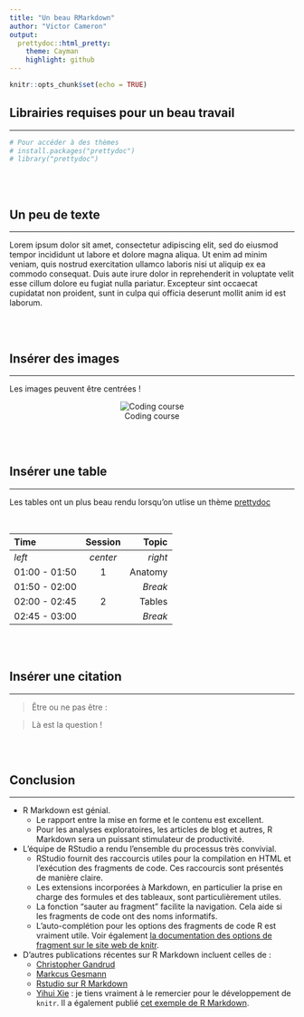 ```yaml
---
title: "Un beau RMarkdown"
author: "Victor Cameron"
output:
  prettydoc::html_pretty:
    theme: Cayman
    highlight: github
---
```


```r
knitr::opts_chunk$set(echo = TRUE)
```


## Librairies requises pour un beau travail
<!-- Ajouter une ligne horizontale -->
***

```r
# Pour accéder à des thèmes
# install.packages("prettydoc")
# library("prettydoc")
```

<!-- Insérer des lignes -->
<br><br>


## Un peu de texte

***

Lorem ipsum dolor sit amet, consectetur adipiscing elit, sed do eiusmod tempor incididunt ut labore et dolore magna aliqua. Ut enim ad minim veniam, quis nostrud exercitation ullamco laboris nisi ut aliquip ex ea commodo consequat. Duis aute irure dolor in reprehenderit in voluptate velit esse cillum dolore eu fugiat nulla pariatur. Excepteur sint occaecat cupidatat non proident, sunt in culpa qui officia deserunt mollit anim id est laborum.

<br><br>


## Insérer des images

***

Les images peuvent être centrées !
<br>

<center>
![Coding course](./img/programmer.gif)
</center>

<br><br>


## Insérer une table
***
Les tables ont un plus beau rendu lorsqu'on utlise un thème [prettydoc](https://prettydoc.statr.me/index.html)

<br>

| Time          | Session  |   Topic |
|:--------------|:--------:|--------:|
| *left*        | *center* | *right* |
| 01:00 - 01:50 |    1     | Anatomy |
| 01:50 - 02:00 |          | *Break* |
| 02:00 - 02:45 |    2     |  Tables |
| 02:45 - 03:00 |          | *Break* |

<br><br>


## Insérer une citation
***

> Être ou ne pas être :

> Là est la question !

<br><br>


## Conclusion
***

* R Markdown est génial.
    * Le rapport entre la mise en forme et le contenu est excellent.
    * Pour les analyses exploratoires, les articles de blog et autres, R Markdown sera un puissant stimulateur de productivité.
* L'équipe de RStudio a rendu l'ensemble du processus très convivial.
    * RStudio fournit des raccourcis utiles pour la compilation en HTML et l'exécution des fragments de code. Ces raccourcis sont présentés de manière claire.
    * Les extensions incorporées à Markdown, en particulier la prise en charge des formules et des tableaux, sont particulièrement utiles.
    * La fonction "sauter au fragment" facilite la navigation. Cela aide si les fragments de code ont des noms informatifs.
    * L'auto-complétion pour les options des fragments de code R est vraiment utile. Voir également [la documentation des options de fragment sur le site web de knitr](http://yihui.name/knitr/options).
* D'autres publications récentes sur R Markdown incluent celles de :
     * [Christopher Gandrud](http://christophergandrud.blogspot.com.au/2012/05/dynamic-content-with-rstudio-markdown.html)
     * [Markcus Gesmann](http://lamages.blogspot.com.au/2012/05/interactive-reports-in-r-with-knitr-and.html)
     * [Rstudio sur R Markdown](http://rstudio.org/docs/authoring/using_markdown)
     * [Yihui Xie](http://yihui.name/knitr/) : je tiens vraiment à le remercier pour le développement de `knitr`. Il a également publié [cet exemple de R Markdown](https://github.com/yihui/knitr/blob/master/inst/examples/knitr-minimal.Rmd).
